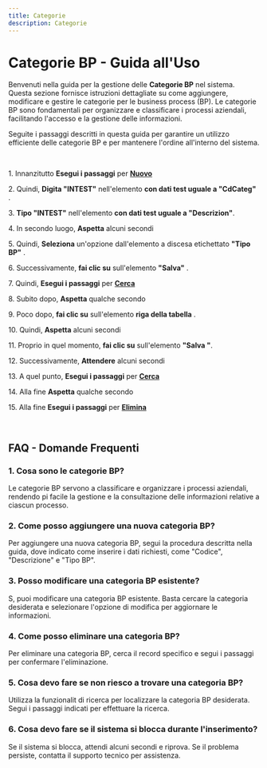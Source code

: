 ```yaml
---
title: Categorie
description: Categorie
---
```

# Categorie BP \- Guida all\'Uso

Benvenuti nella guida per la gestione delle **Categorie BP** nel sistema\. Questa sezione fornisce istruzioni dettagliate su come aggiungere\, modificare e gestire le categorie per le business process \(BP\)\. Le categorie BP sono fondamentali per organizzare e classificare i processi aziendali\, facilitando l\'accesso e la gestione delle informazioni\.

Seguite i passaggi descritti in questa guida per garantire un utilizzo efficiente delle categorie BP e per mantenere l\'ordine all\'interno del sistema\.

&nbsp;

1\. Innanzitutto **Esegui i passaggi** per **[Nuovo](/docs/Z_Operazioni%20base/Nuovo)**

2\. Quindi\, **Digita \"INTEST\"** nell\'elemento **con dati test uguale a \"CdCateg\"** \.

3\. **Tipo \"INTEST\"** nell\'elemento **con dati test uguale a \"Descrizion\"**\.

4\. In secondo luogo\, **Aspetta** alcuni secondi

5\. Quindi\, **Seleziona** un\'opzione dall\'elemento a discesa etichettato **\"Tipo BP\"** \.

6\. Successivamente\, **fai clic su** sull\'elemento **\"Salva\"** \.

7\. Quindi\, **Esegui i passaggi** per **[Cerca](/docs/Z_Operazioni%20base/Cerca)**

8\. Subito dopo\, **Aspetta** qualche secondo

9\. Poco dopo\, **fai clic su** sull\'elemento **riga della tabella** \.

10\. Quindi\, **Aspetta** alcuni secondi

11\. Proprio in quel momento\, **fai clic su** sull\'elemento **\"Salva \"**\.

12\. Successivamente\, **Attendere** alcuni secondi

13\. A quel punto\, **Esegui i passaggi** per **[Cerca](/docs/Z_Operazioni%20base/Cerca)**

14\. Alla fine **Aspetta** qualche secondo

15\. Alla fine **Esegui i passaggi** per **[Elimina](/docs/Z_Operazioni%20base/Elimina)**

&nbsp;

## FAQ \- Domande Frequenti

### 1\. **Cosa sono le categorie BP\?**

Le categorie BP servono a classificare e organizzare i processi aziendali\, rendendo pi facile la gestione e la consultazione delle informazioni relative a ciascun processo\.

### 2\. **Come posso aggiungere una nuova categoria BP\?**

Per aggiungere una nuova categoria BP\, segui la procedura descritta nella guida\, dove  indicato come inserire i dati richiesti\, come \"Codice\"\, \"Descrizione\" e \"Tipo BP\"\.

### 3\. **Posso modificare una categoria BP esistente\?**

S\, puoi modificare una categoria BP esistente\. Basta cercare la categoria desiderata e selezionare l\'opzione di modifica per aggiornare le informazioni\.

### 4\. **Come posso eliminare una categoria BP\?**

Per eliminare una categoria BP\, cerca il record specifico e segui i passaggi per confermare l\'eliminazione\.

### 5\. **Cosa devo fare se non riesco a trovare una categoria BP\?**

Utilizza la funzionalit di ricerca per localizzare la categoria BP desiderata\. Segui i passaggi indicati per effettuare la ricerca\.

### 6\. **Cosa devo fare se il sistema si blocca durante l\'inserimento\?**

Se il sistema si blocca\, attendi alcuni secondi e riprova\. Se il problema persiste\, contatta il supporto tecnico per assistenza\.